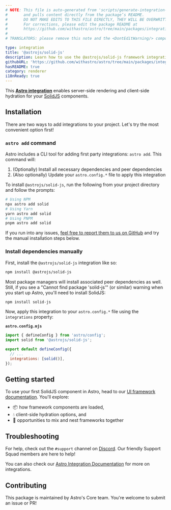 ```yaml
---
# NOTE: This file is auto-generated from 'scripts/generate-integration-pages.ts'
#       and pulls content directly from the package’s README.
#       DO NOT MAKE EDITS TO THIS FILE DIRECTLY, THEY WILL BE OVERWRITTEN!
#       For corrections, please edit the package README at
#       https://github.com/withastro/astro/tree/main/packages/integrations/solid/
#
# TRANSLATORS: please remove this note and the <DontEditWarning/> component.

type: integration
title: '@astrojs/solid-js'
description: Learn how to use the @astrojs/solid-js framework integration to extend component support in your Astro project.
githubURL: 'https://github.com/withastro/astro/tree/main/packages/integrations/solid/'
hasREADME: true
category: renderer
i18nReady: true
---
```



<DontEditWarning/>

This **[Astro integration][astro-integration]** enables server-side rendering and client-side hydration for your [SolidJS](https://www.solidjs.com/) components.

## Installation

There are two ways to add integrations to your project. Let's try the most convenient option first!

### `astro add` command

Astro includes a CLI tool for adding first party integrations: `astro add`. This command will:

1.  (Optionally) Install all necessary dependencies and peer dependencies
2.  (Also optionally) Update your `astro.config.*` file to apply this integration

To install `@astrojs/solid-js`, run the following from your project directory and follow the prompts:

```sh
# Using NPM
npx astro add solid
# Using Yarn
yarn astro add solid
# Using PNPM
pnpm astro add solid
```

If you run into any issues, [feel free to report them to us on GitHub](https://github.com/withastro/astro/issues) and try the manual installation steps below.

### Install dependencies manually

First, install the `@astrojs/solid-js` integration like so:

```sh
npm install @astrojs/solid-js
```

Most package managers will install associated peer dependencies as well. Still, if you see a "Cannot find package 'solid-js'" (or similar) warning when you start up Astro, you'll need to install SolidJS:

```sh
npm install solid-js
```

Now, apply this integration to your `astro.config.*` file using the `integrations` property:

**`astro.config.mjs`**

```js ins={2} "solid()"
import { defineConfig } from 'astro/config';
import solid from '@astrojs/solid-js';

export default defineConfig({
  // ...
  integrations: [solid()],
});
```

## Getting started

To use your first SolidJS component in Astro, head to our [UI framework documentation][astro-ui-frameworks]. You'll explore:

*   📦 how framework components are loaded,
*   💧 client-side hydration options, and
*   🤝 opportunities to mix and nest frameworks together

## Troubleshooting

For help, check out the `#support` channel on [Discord](https://astro.build/chat). Our friendly Support Squad members are here to help!

You can also check our [Astro Integration Documentation][astro-integration] for more on integrations.

## Contributing

This package is maintained by Astro's Core team. You're welcome to submit an issue or PR!

[astro-integration]: /en/guides/integrations-guide/

[astro-ui-frameworks]: /en/core-concepts/framework-components/#using-framework-components
